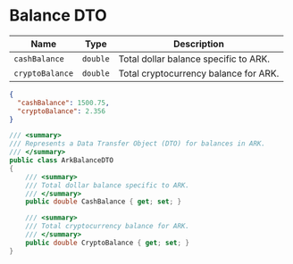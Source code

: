 



# Balance DTO



| Name            | Type     | Description                                     |
|-----------------|----------|-------------------------------------------------|
| `cashBalance`  | `double` | Total dollar balance specific to ARK.           |
| `cryptoBalance` | `double` | Total cryptocurrency balance for ARK.           |









<Tabs>
  <TabItem value="json" label="Json">

```JSON
{
  "cashBalance": 1500.75,
  "cryptoBalance": 2.356
}

```

  </TabItem>

  <TabItem value="c#" label="C#">

```c#
/// <summary>
/// Represents a Data Transfer Object (DTO) for balances in ARK.
/// </summary>
public class ArkBalanceDTO
{
    /// <summary>
    /// Total dollar balance specific to ARK.
    /// </summary>
    public double CashBalance { get; set; }

    /// <summary>
    /// Total cryptocurrency balance for ARK.
    /// </summary>
    public double CryptoBalance { get; set; }
}
``` 

  </TabItem>

  
</Tabs>


